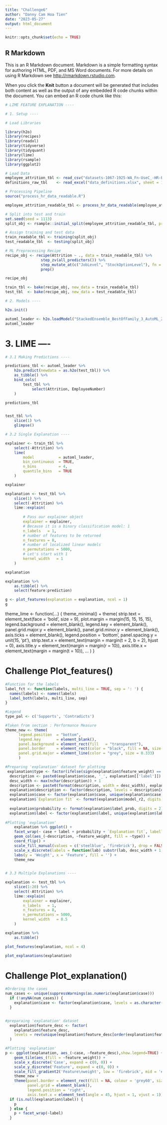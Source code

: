 ```yaml
---
title: "Challenge6"
author: "Danny Cam Hoa Tien"
date: "2023-05-27"
output: html_document
---
```


```r
knitr::opts_chunk$set(echo = TRUE)
```

## R Markdown

This is an R Markdown document. Markdown is a simple formatting syntax for authoring HTML, PDF, and MS Word documents. For more details on using R Markdown see <http://rmarkdown.rstudio.com>.

When you click the **Knit** button a document will be generated that includes both content as well as the output of any embedded R code chunks within the document. You can embed an R code chunk like this:

```r

# LIME FEATURE EXPLANATION ----

# 1. Setup ----

# Load Libraries 

library(h2o)
library(recipes)
library(readxl)
library(tidyverse)
library(tidyquant)
library(lime)
library(rsample)
library(ggplot2)

# Load Data
employee_attrition_tbl <- read_csv("datasets-1067-1925-WA_Fn-UseC_-HR-Employee-Attrition.csv")
definitions_raw_tbl    <- read_excel("data_definitions.xlsx", sheet = 1, col_names = FALSE)

# Processing Pipeline
source("process_hr_data_readable.R")

employee_attrition_readable_tbl <- process_hr_data_readable(employee_attrition_tbl, definitions_raw_tbl)

# Split into test and train
set.seed(seed = 1113)
split_obj <- rsample::initial_split(employee_attrition_readable_tbl, prop = 0.85)

# Assign training and test data
train_readable_tbl <- training(split_obj)
test_readable_tbl  <- testing(split_obj)

# ML Preprocessing Recipe 
recipe_obj <- recipe(Attrition ~ ., data = train_readable_tbl) %>%
                step_zv(all_predictors()) %>%
                step_mutate_at(c("JobLevel", "StockOptionLevel"), fn = as.factor) %>% 
                prep()

recipe_obj

train_tbl <- bake(recipe_obj, new_data = train_readable_tbl)
test_tbl  <- bake(recipe_obj, new_data = test_readable_tbl)

# 2. Models ----

h2o.init()

automl_leader <- h2o.loadModel("StackedEnsemble_BestOfFamily_3_AutoML_2_20230525_211824")
automl_leader


```
# 3. LIME ----
```r

# 3.1 Making Predictions ----

predictions_tbl <- automl_leader %>% 
    h2o.predict(newdata = as.h2o(test_tbl)) %>%
    as_tibble() %>%
    bind_cols(
        test_tbl %>%
            select(Attrition, EmployeeNumber)
    )

predictions_tbl



```

```r
test_tbl %>%
    slice(1) %>%
    glimpse()

```

```r

# 3.2 Single Explanation ----

explainer <- train_tbl %>%
    select(-Attrition) %>%
    lime(
        model           = automl_leader,
        bin_continuous  = TRUE,
        n_bins          = 4,
        quantile_bins   = TRUE
    )

explainer

```

```r

explanation <- test_tbl %>%
    slice(1) %>%
    select(-Attrition) %>%
    lime::explain(
    
        # Pass our explainer object
        explainer = explainer,
        # Because it is a binary classification model: 1
        n_labels   = 1,
        # number of features to be returned
        n_features = 8,
        # number of localized linear models
        n_permutations = 5000,
        # Let's start with 1
        kernel_width   = 1
    )

explanation


```

```r

explanation %>%
    as.tibble() %>%
    select(feature:prediction) 

```

```r
g <- plot_features(explanation = explanation, ncol = 1)
g


```
theme_lime <- function(...) {
  theme_minimal() +
    theme(
      strip.text = element_text(face = 'bold', size = 9),
      plot.margin = margin(15, 15, 15, 15),
      legend.background = element_blank(),
      legend.key = element_blank(),
      panel.grid.major.y = element_blank(),
      panel.grid.minor.y = element_blank(),
      axis.ticks = element_blank(),
      legend.position = 'bottom',
      panel.spacing.y = unit(15, 'pt'),
      strip.text.x = element_text(margin = margin(t = 2, b = 2), hjust = 0),
      axis.title.y = element_text(margin = margin(r = 10)),
      axis.title.x = element_text(margin = margin(t = 10)),
      ...
    )
}

# Challenge Plot_features()
```r
#Function for the labels
label_fct <- function(labels, multi_line = TRUE, sep = ': ') {
  names(labels) <- names(labels)
  label_both(labels, multi_line, sep)
}

#Legend
type_pal <- c('Supports', 'Contradicts')

#Taken from section : Performance Measure
theme_new <- theme(
      legend.position  = "bottom",
      legend.key       = element_blank(),
      panel.background = element_rect(fill   = "transparent"),
      panel.border     = element_rect(color = "black", fill = NA, size = 0.5),
      panel.grid.major = element_line(color = "grey", size = 0.333)
      ) 

#Preparing 'explanation' dataset for plotting 
 explanation$type <- factor(ifelse(sign(explanation$feature_weight) == 1, type_pal[1], type_pal[2]), levels = type_pal)
  description <- paste0(explanation$case, '_', explanation[['label']])
  desc_width <- max(nchar(description)) + 1
  description <- paste0(format(description, width = desc_width), explanation$feature_desc)
  explanation$description <- factor(description, levels = description[order(abs(explanation$feature_weight))])
  explanation$case <- factor(explanation$case, unique(explanation$case))
  explanation$`Explanation fit` <- format(explanation$model_r2, digits = 2)
  
  explanation$probability <- format(explanation$label_prob, digits = 2)
  explanation$label <- factor(explanation$label, unique(explanation$label[order(explanation$label_prob, decreasing = TRUE)]))
  
#Plotting 'explanation'  
    explanation %>% ggplot() +
    facet_wrap(~ case + label + probability + `Explanation fit`, labeller = label_fct, scales = 'free_y', ncol = 1)+
    geom_col(aes_(~description, ~feature_weight, fill = ~type)) +
    coord_flip() +
    scale_fill_manual(values = c('steelblue', 'firebrick'), drop = FALSE) +
    scale_x_discrete(labels = function(lab) substr(lab, desc_width + 1, nchar(lab))) +
    labs(y = 'Weight', x = 'Feature', fill = '') +
    theme_new
  


```


```r
# 3.3 Multiple Explanations ----

explanation <- test_tbl %>%
    slice(1:20) %>%
    select(-Attrition) %>%
    lime::explain(
        explainer = explainer,
        n_labels   = 1,
        n_features = 8,
        n_permutations = 5000,
        kernel_width   = 0.5
    )

explanation %>%
    as.tibble()

plot_features(explanation, ncol = 4)

```

```r
plot_explanations(explanation)

```

# Challenge Plot_explanation()
```r
#Ordering the cases
num_cases <- unique(suppressWarnings(as.numeric(explanation$case)))
  if (!anyNA(num_cases)) {
    explanation$case <- factor(explanation$case, levels = as.character(sort(num_cases)))
  }


#preparaing 'explanation' dataset
  explanation$feature_desc <- factor(
    explanation$feature_desc,
    levels = rev(unique(explanation$feature_desc[order(explanation$feature, explanation$feature_value)]))
  )

#Plotting 'explanation'  
p <- ggplot(explanation, aes_(~case, ~feature_desc),show.legend=TRUE) +
    geom_tile(aes_(fill = ~feature_weight)) +
    scale_x_discrete('Case', expand = c(0, 0)) +
    scale_y_discrete('Feature', expand = c(0, 0)) +
    scale_fill_gradient2('Feature\nweight', low = 'firebrick', mid = '#f7f7f7', high = 'steelblue') +
    theme_new +
    theme(panel.border = element_rect(fill = NA, colour = 'grey60', size = 1),
          panel.grid = element_blank(),
          legend.position = 'right',
          axis.text.x = element_text(angle = 45, hjust = 1, vjust = 1))
  if (is.null(explanation$label)) {
    p
  } else {
    p + facet_wrap(~label)
  }


```


